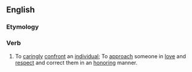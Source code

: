 ==English==

===Etymology===
{{blend|care|confront}}

===Verb===
{{en-verb}}

# To [[caringly]] [[confront]] an [[individual]]; To [[approach]] someone in [[love]] and [[respect]] and correct them in an [[honoring]] manner.